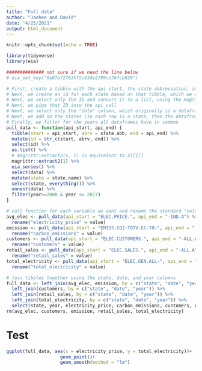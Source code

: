 ```yaml
---
title: "Full data"
author: "Jaehee and David"
date: "4/25/2021"
output: html_document
---
```


```r
knitr::opts_chunk$set(echo = TRUE)
```

```r
library(tidyverse)
library(eia) 
```

``` r
############## not sure if we need the line below
# eia_set_key("8a87a727635f5c834e2799cd76fcb820")

# First, create a tibble with the api start, the state abbreviation, and the api end
# Next, we create an id for each state based on that tibble, which we will use in the api call
# Next, we select only the ID and convert it to a list, using the magrittr::extract to keep it in the pipe
# Next, we pipe that ID into the api call
# Next, we select only the "data" column, which originally is a dataframe containing the value, date, and year for every state
# Next, we add on the states (so each row is a state, then the dataframe of its data) and unnest() into a longer dataframe
# Finally, we filter for the years all dataframes have in common
pull_data <- function(api_start, api_end) {
  tibble(start = api_start, abrv = state.abb, end = api_end) %>% 
  mutate(id = str_c(start, abrv, end)) %>%
  select(id) %>% 
  as.list() %>% 
  # magrittr:extract2(x, 1) is equivalent to x[[1]]
  magrittr::extract2(1) %>% 
  eia_series() %>% 
  select(data) %>% 
  mutate(state = state.name) %>% 
  select(state, everything()) %>% 
  unnest(data) %>%
  filter(year>=2008 & year <= 2017)
}
```

```r
# call function for each variable we want and rename the standard "value" column to the more descriptive name we want in the final data
avg_elec <- pull_data(api_start = "ELEC.PRICE.", api_end = "-IND.A") %>% 
  rename("electricity_price" = value)
emission <- pull_data(api_start = "EMISS.CO2-TOTV-EC-TO-", api_end = ".A") %>% 
  rename("carbon_emissions" = value)
customers <- pull_data(api_start = "ELEC.CUSTOMERS.", api_end = "-ALL.A") %>% 
  rename("customers" = value)
retail_sales <- pull_data(api_start = "ELEC.SALES.", api_end = "-ALL.A") %>% 
  rename("retail_sales" = value)
total_electricity <- pull_data(api_start = "ELEC.GEN.ALL-", api_end = "-99.A") %>% 
  rename("total_electricity" = value)
```



```r
# join tibbles together using the state, date, and year columns
full_data <- left_join(avg_elec, emission, by = c("state", "date", "year")) %>% 
  left_join(customers, by = c("state", "date", "year")) %>% 
  left_join(retail_sales, by = c("state", "date", "year")) %>% 
  left_join(total_electricity, by = c("state", "date", "year")) %>% 
  select(state, year, electricity_price, carbon_emissions, customers, retail_sales, total_electricity)
rm(avg_elec, customers, emission, retail_sales, total_electricity)
```

# Test
```r
ggplot(full_data, aes(x = electricity_price, y = total_electricity))+
                    geom_point()+
                    geom_smooth(method = "lm")
```


